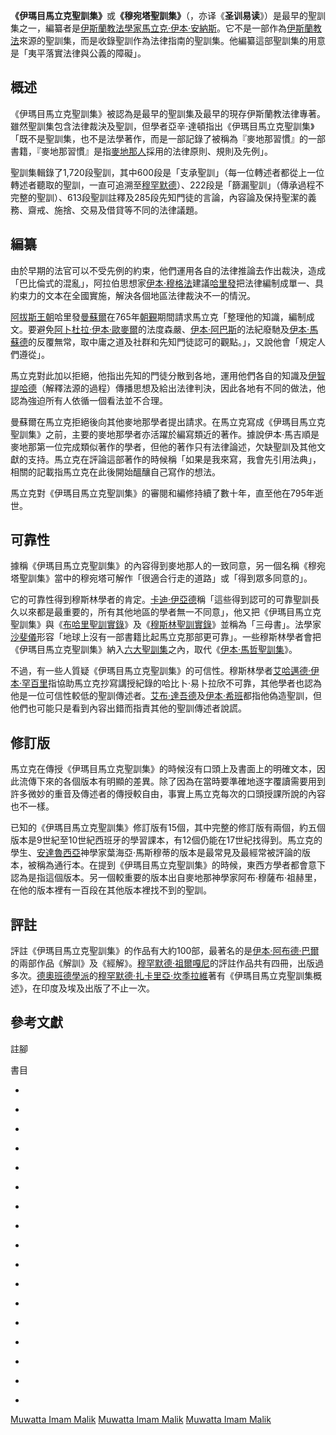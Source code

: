{{聖訓|遜尼派}}

'''《伊瑪目馬立克聖訓集》'''或'''《穆宛塔聖訓集》'''（{{lang-ar|موطأ الإمام مالك}}，亦译《'''圣训易读'''》）是最早的聖訓集之一，編纂者是[[伊斯蘭教法學|伊斯蘭教法學家]][[馬立克·伊本·安納斯|馬立克·伊本·安納斯]]。它不是一部作為[[伊斯蘭教法|伊斯蘭教法]]來源的聖訓集，而是收錄聖訓作為法律指南的聖訓集{{cfn|Leaman|y=2006|p=230}}。他編纂這部聖訓集的用意是「夷平落實法律與公義的障礙」{{cfn|Meri|y=2005|p=468}}。

== 概述 ==

《伊瑪目馬立克聖訓集》被認為是最早的聖訓集及最早的現存伊斯蘭教法律專著。雖然聖訓集包含法律裁決及聖訓，但學者亞辛·達頓指出《伊瑪目馬立克聖訓集》「既不是聖訓集，也不是法學著作，而是一部記錄了被稱為『麥地那習慣』的一部書籍，『麥地那習慣』是指[[麥地那|麥地那人]]採用的法律原則、規則及先例」{{cfn|Powers|Spectorshy|Arabi|y=2013|p=29}}。

聖訓集輯錄了1,720段聖訓，其中600段是「支承聖訓」（每一位轉述者都從上一位轉述者聽取的聖訓，一直可追溯至[[穆罕默德|穆罕默德]]）、222段是「篩漏聖訓」（傳承過程不完整的聖訓）、613段聖訓註釋及285段先知門徒的言論，內容論及保持聖潔的義務、齋戒、施捨、交易及借貸等不同的法律議題{{cfn|Nāṣirī|y=2013|pp=124-125}}{{cfn|Young|Latham|Serjeant|y=2006|p=143}}。

== 編纂 ==

由於早期的法官可以不受先例的約束，他們運用各自的法律推論去作出裁決，造成「巴比倫式的混亂」，阿拉伯思想家[[伊本·穆格法|伊本·穆格法]]建議[[哈里發|哈里發]]把法律編制成單一、具約束力的文本在全國實施，解決各個地區法律裁決不一的情況{{cfn|Shamsy|y=2013|p=33}}。

[[阿拔斯王朝|阿拔斯王朝]]哈里發[[阿布·加法爾·阿卜杜拉·曼蘇爾·本·穆罕默德|曼蘇爾]]在765年[[朝覲_(伊斯蘭教)|朝覲]]期間請求馬立克「整理他的知識，編制成文。要避免[[阿卜杜拉·伊本·歐麥爾|阿卜杜拉·伊本·歐麥爾]]的法度森嚴、[[阿卜杜·阿拉·伊本·阿巴斯|伊本·阿巴斯]]的法紀廢馳及[[阿卜杜拉·伊本·馬蘇德|伊本·馬蘇德]]的反覆無常，取中庸之道及社群和先知門徒認可的觀點。」，又說他會「規定人們遵從」{{cfn|Shamsy|y=2013|p=33}}。

馬立克對此加以拒絕，他指出先知的門徒分散到各地，運用他們各自的知識及[[伊智提哈德|伊智提哈德]]（解釋法源的過程）傳播思想及給出法律判決，因此各地有不同的做法，他認為強迫所有人依循一個看法並不合理{{cfn|Dutton|y=2013|p=29}}。

曼蘇爾在馬立克拒絕後向其他麥地那學者提出請求。在馬立克寫成《伊瑪目馬立克聖訓集》之前，主要的麥地那學者亦活躍於編寫類近的著作。據說伊本·馬吉順是麥地那第一位完成類似著作的學者，但他的著作只有法律論述，欠缺聖訓及其他文獻的支持。馬立克在評論這部著作的時候稱「如果是我來寫，我會先引用法典」，相關的記載指馬立克在此後開始醞釀自己寫作的想法{{cfn|Abd-Allah|y=2013|pp=57-60}}。

馬立克對《伊瑪目馬立克聖訓集》的審閱和編修持續了數十年，直至他在795年逝世{{cfn|Abd-Allah|y=2013|pp=57-60}}。

== 可靠性 ==

據稱《伊瑪目馬立克聖訓集》的內容得到麥地那人的一致同意，另一個名稱《穆宛塔聖訓集》當中的穆宛塔可解作「很適合行走的道路」或「得到眾多同意的」{{cfn|Abdul-Raof|y=2013|p=38}}。

它的可靠性得到穆斯林學者的肯定。[[卡迪·伊亞德|卡迪·伊亞德]]稱「這些得到認可的可靠聖訓長久以來都是最重要的，所有其他地區的學者無一不同意」，他又把《伊瑪目馬立克聖訓集》與《[[布哈里聖訓實錄|布哈里聖訓實錄]]》及《[[穆斯林聖訓實錄|穆斯林聖訓實錄]]》並稱為「三母書」{{cfn|Brown|y=2007|p=234}}。法學家[[沙斐儀|沙斐儀]]形容「地球上沒有一部書籍比起馬立克那部更可靠」{{cfn|Dutton|y=2012|p=37}}。一些穆斯林學者會把《伊瑪目馬立克聖訓集》納入[[六大聖訓集|六大聖訓集]]之內，取代《[[伊本·馬哲聖訓集|伊本·馬哲聖訓集]]》{{cfn|Leaman|y=2006|p=230}}。

不過，有一些人質疑《伊瑪目馬立克聖訓集》的可信性。穆斯林學者[[艾哈邁德·伊本·罕百里|艾哈邁德·伊本·罕百里]]指協助馬立克抄寫講授紀錄的哈比卜·易卜拉欣不可靠，其他學者也認為他是一位可信性較低的聖訓傳述者。[[艾布·達吾德|艾布·達吾德]]及[[伊本·希班|伊本·希班]]都指他偽造聖訓，但他們也可能只是看到內容出錯而指責其他的聖訓傳述者說謊{{cfn|Netton|y=2013|p=387}}。

== 修訂版 ==

馬立克在傳授《伊瑪目馬立克聖訓集》的時候沒有口頭上及書面上的明確文本，因此流傳下來的各個版本有明顯的差異。除了因為在當時要準確地逐字覆讀需要用到許多微妙的重音及傳述者的傳授較自由，事實上馬立克每次的口頭授課所說的內容也不一樣{{cfn|Šārôn|y=1986|p=264}}。

已知的《伊瑪目馬立克聖訓集》修訂版有15個，其中完整的修訂版有兩個，約五個版本是9世紀至10世紀西班牙的學習課本，有12個仍能在17世紀找得到{{cfn|Šārôn|y=1986|p=264}}。馬立克的學生、[[安達魯西亞|安達魯西亞]]神學家葉海亞·馬斯穆蒂的版本是最常見及最經常被評論的版本，被稱為通行本。在提到《伊瑪目馬立克聖訓集》的時候，東西方學者都會意下認為是指這個版本。另一個較重要的版本出自麥地那神學家阿布·穆薩布·祖赫里，在他的版本裡有一百段在其他版本裡找不到的聖訓{{cfn|Goldziher|y=1973|p=205}}。

== 評註 ==

評註《伊瑪目馬立克聖訓集》的作品有大約100部，最著名的是[[伊本·阿布德·巴爾|伊本·阿布德·巴爾]]的兩部作品《解訓》及《經解》{{cfn|Anas|y=2013|p=xxxvi}}{{cfn|Azami|y=1978|p=83}}。[[穆罕默德·祖爾嘎尼|穆罕默德·祖爾嘎尼]]的評註作品共有四冊，出版過多次。[[德奧班德學派|德奧班德學派]]的[[穆罕默德·扎卡里亞·坎季拉維|穆罕默德·扎卡里亞·坎季拉維]]著有《伊瑪目馬立克聖訓集概述》，在印度及埃及出版了不止一次{{cfn|Azami|y=1978|p=83}}。

== 參考文獻 ==
; 註腳
{{reflist}}

; 書目
{{refbegin}}

*{{en}}{{Citation
|last=Leaman
|first=Oliver
|title=The Qur'an: An Encyclopedia
|publisher=Routledge
|date=2006
|isbn=1134339755
}}

*{{en}}{{Citation
|last=Meri
|first=Josef W.
|title=Medieval Islamic Civilization: An Encyclopedia
|publisher=Routledge
|date=2005
|isbn=1135455961
}}

*{{en}}{{Citation
|last=Powers
|first=David
|last2=Spectorshy
|first2=Susan
|last3=Arabi
|first3=Oussama
|title=Islamic Legal Thought: A Compendium of Muslim Jurists
|publisher=BRILL
|date=2013
|isbn=9004255885
}}

*{{en}}{{Citation
|last=Nāṣirī
|first=ʻAli
|translator-last=Limba
|translator-first=Mansoor
|title=An Introduction to Hadith: History and Sources
|publisher=MIU Press
|date=2013
|isbn=1907905081
}}

*{{en}}{{Citation
|last=Young
|first=M. J. L.
|last2=Latham
|first2=J. D.
|last3=Serjeant
|first3=R. B.
|title=Religion, Learning and Science in the 'Abbasid Period
|publisher=Cambridge University Press
|date=2006
|isbn=0521028876
}}

*{{en}}{{Citation
|last=Shamsy
|first=Ahmed El
|title=The Canonization of Islamic Law: A Social and Intellectual History
|publisher=Cambridge University Press
|date=2013
|isbn=1107435676
}}

*{{en}}{{Citation
|last=Dutton
|first=Yasin
|title=The Origins of Islamic Law: The Qur'an, the Muwatta' and Madinan Amal
|publisher=Routledge
|date=2013
|isbn=1136110666
}}

*{{en}}{{Citation
|last=Abd-Allah
|first=Umar F.
|title=Mālik and Medina: Islamic Legal Reasoning in the Formative Period
|publisher=BRILL
|date=2013
|isbn=9004247882
}}

*{{en}}{{Citation
|last=Abdul-Raof
|first=Hussein
|title=Schools of Qur'anic Exegesis: Genesis and Development
|publisher=Routledge
|date=2013
|isbn=1135240965
}}

*{{en}}{{Citation
|last=Brown
|first=Jonathan
|title=The Canonization of al-Bukhari and Muslim: The Formation and Function of the Sunni Hadith Canon
|publisher=BRILL
|date=2007
|isbn=9004158391
}}

*{{en}}{{Citation
|last=Abd-Allah
|first=Umar F.
|title=Mālik and Medina: Islamic Legal Reasoning in the Formative Period
|publisher=BRILL
|date=2013
|isbn=9004247882
}}

*{{en}}{{Citation
|last=Dutton
|first=Yasin
|title=Original Islam: Malik and the Madhhab of Madina
|publisher=Routledge
|date=2012
|isbn=1134304250
}}

*{{en}}{{Citation
|last=Netton
|first=Ian Richard
|title=Encyclopaedia of Islam
|publisher=Routledge
|date=2013
|isbn=1135179603
}}

*{{en}}{{Citation
|last=Šārôn
|first=Moše
|title=Studies in Islamic History and Civilization: In Honour of Professor David Ayalon
|publisher=BRILL
|date=1986
|isbn=965264014X
}}

*{{en}}{{Citation
|last=Goldziher
|first=Ignác
|title=Muslim Studies
|publisher=SUNY Press
|volume=1
|date=1973
|isbn=0873952340
}}

*{{en}}{{Citation
|last=Anas
|title=Al-Muwatta Of Iman Malik Ibn Ana
|publisher=Routledge
|date=2013
|isbn=1136150986
}}

*{{en}}{{Citation
|last=Azami
|first=Muhammad Mustafa
|title=Studies in Hadith Methodology and Literature
|publisher=American Trust Publications
|date=1978
|isbn=0892590114
}}

{{refend}}

{{遜尼派聖訓文學}}

[[Category:遜尼派文學|Muwatta Imam Malik]]
[[Category:遜尼派聖訓集|Muwatta Imam Malik]]
[[Category:8世紀阿拉伯語書籍|Muwatta Imam Malik]]